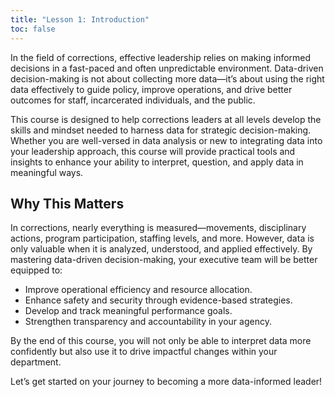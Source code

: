 ```yaml
---
title: "Lesson 1: Introduction"
toc: false
---
```


In the field of corrections, effective leadership relies on making informed decisions in a fast-paced and often unpredictable environment. Data-driven decision-making is not about collecting more data—it’s about using the right data effectively to guide policy, improve operations, and drive better outcomes for staff, incarcerated individuals, and the public. 

This course is designed to help corrections leaders at all levels develop the skills and mindset needed to harness data for strategic decision-making. Whether you are well-versed in data analysis or new to integrating data into your leadership approach, this course will provide practical tools and insights to enhance your ability to interpret, question, and apply data in meaningful ways. 

## Why This Matters 

In corrections, nearly everything is measured—movements, disciplinary actions, program participation, staffing levels, and more. However, data is only valuable when it is analyzed, understood, and applied effectively. By mastering data-driven decision-making, your executive team will be better equipped to: 

- Improve operational efficiency and resource allocation. 
- Enhance safety and security through evidence-based strategies. 
- Develop and track meaningful performance goals. 
- Strengthen transparency and accountability in your agency. 

By the end of this course, you will not only be able to interpret data more confidently but also use it to drive impactful changes within your department. 

Let’s get started on your journey to becoming a more data-informed leader! 